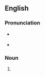 ==English==

===Pronunciation===
* {{a|UK}} {{IPA|/ˈɡaʊd͡ʒ.əz/|lang=en}}
* {{a|US}} {{IPA|/ˈɡaʊd͡ʒ.ɚz/|lang=en}}

===Noun===
{{head|en|noun form}}

# {{plural of|gouger|lang=en}}